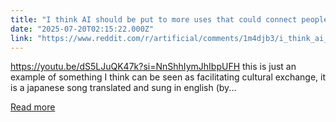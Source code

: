 ```yaml
---
title: "I think AI should be put to more uses that could connect people such as translation."
date: "2025-07-20T02:15:22.000Z"
link: "https://www.reddit.com/r/artificial/comments/1m4djb3/i_think_ai_should_be_put_to_more_uses_that_could/"
---
```


https://youtu.be/dS5LJuQK47k?si=NnShhIymJhIbpUFH
 this is just an example of something I think can be seen as facilitating cultural exchange, 
 it is a japanese song translated and sung in english (by...

[Read more](https://www.reddit.com/r/artificial/comments/1m4djb3/i_think_ai_should_be_put_to_more_uses_that_could/)
